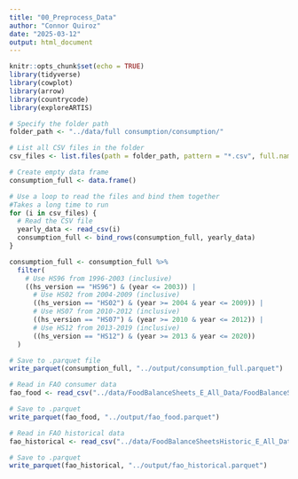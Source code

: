 ```yaml
---
title: "00_Preprocess_Data"
author: "Connor Quiroz"
date: "2025-03-12"
output: html_document
---
```


```r
knitr::opts_chunk$set(echo = TRUE)
library(tidyverse)
library(cowplot)
library(arrow)
library(countrycode)
library(exploreARTIS)
```

```r
# Specify the folder path
folder_path <- "../data/full consumption/consumption/"

# List all CSV files in the folder
csv_files <- list.files(path = folder_path, pattern = "*.csv", full.names = TRUE)

# Create empty data frame
consumption_full <- data.frame()

# Use a loop to read the files and bind them together
#Takes a long time to run
for (i in csv_files) {
  # Read the CSV file
  yearly_data <- read_csv(i)
  consumption_full <- bind_rows(consumption_full, yearly_data)
}

consumption_full <- consumption_full %>%
  filter(
    # Use HS96 from 1996-2003 (inclusive)
    ((hs_version == "HS96") & (year <= 2003)) |
      # Use HS02 from 2004-2009 (inclusive)
      ((hs_version == "HS02") & (year >= 2004 & year <= 2009)) |
      # Use HS07 from 2010-2012 (inclusive)
      ((hs_version == "HS07") & (year >= 2010 & year <= 2012)) |
      # Use HS12 from 2013-2019 (inclusive)
      ((hs_version == "HS12") & (year >= 2013 & year <= 2020))
  ) 

# Save to .parquet file
write_parquet(consumption_full, "../output/consumption_full.parquet")

# Read in FAO consumer data
fao_food <- read_csv("../data/FoodBalanceSheets_E_All_Data/FoodBalanceSheets_E_All_Data.csv")

# Save to .parquet
write_parquet(fao_food, "../output/fao_food.parquet")

# Read in FAO historical data
fao_historical <- read_csv("../data/FoodBalanceSheetsHistoric_E_All_Data/FoodBalanceSheetsHistoric_E_All_Data.csv")

# Save to .parquet
write_parquet(fao_historical, "../output/fao_historical.parquet")
```

